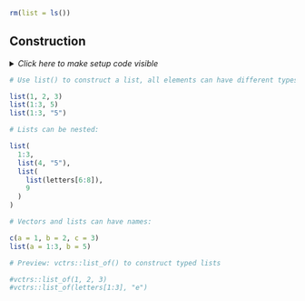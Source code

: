 ```r
rm(list = ls())
```


## Construction

<details><summary>*Click here to make setup code visible*</summary>
```r
### Construction

```
```r
c(1, 2, 3)
c(1:3, 5)
c(1:3, "5")
```
</details>


```r
# Use list() to construct a list, all elements can have different types and lengths:
```
```r
list(1, 2, 3)
list(1:3, 5)
list(1:3, "5")
```


```r
# Lists can be nested:
```
```r
list(
  1:3,
  list(4, "5"),
  list(
    list(letters[6:8]),
    9
  )
)
```


```r
# Vectors and lists can have names:
```
```r
c(a = 1, b = 2, c = 3)
list(a = 1:3, b = 5)
```


```r
# Preview: vctrs::list_of() to construct typed lists
```
```r
#vctrs::list_of(1, 2, 3)
#vctrs::list_of(letters[1:3], "e")
```
